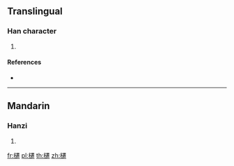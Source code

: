 ==Translingual==

===Han character===
{{Han char|rn=75|rad=木|as=15|sn=19|four=41931|canj=DYMU}}

# {{defn|Han|sort=木15}}

====References====
* {{Han ref|kx=0559.330|dkj=15791|dj=0949.080|hdz=21313.010|uh=6ACF|ud=27343|bh=F256|bd=62038}}

----

==Mandarin==

===Hanzi===
{{cmn-hanzi|pin=[[léi]] ([[lei2]]), [[qiān]] ([[qian1]])|wg=lei<sup>2</sup>, ch'ien<sup>1</sup>}}

# {{defn|lang=cmn|sort=木15}}

[[fr:櫏]]
[[pl:櫏]]
[[th:櫏]]
[[zh:櫏]]